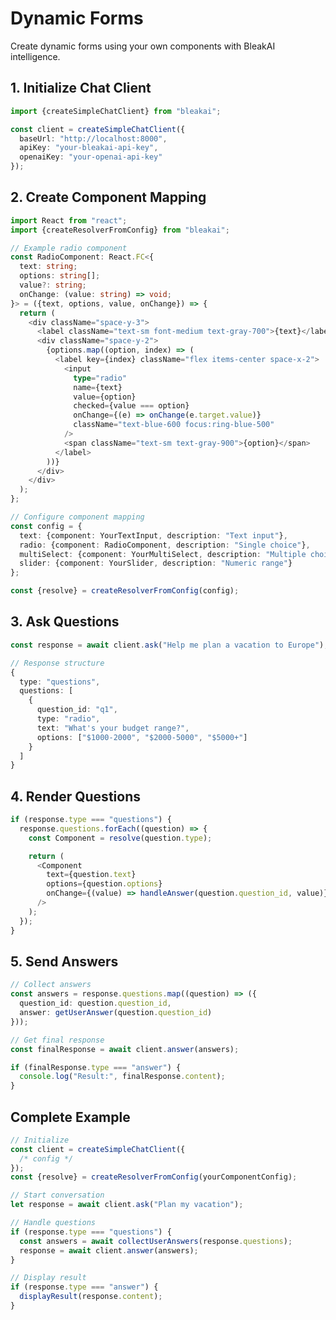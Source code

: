 # Dynamic Forms

Create dynamic forms using your own components with BleakAI intelligence.

## 1. Initialize Chat Client

```typescript
import {createSimpleChatClient} from "bleakai";

const client = createSimpleChatClient({
  baseUrl: "http://localhost:8000",
  apiKey: "your-bleakai-api-key",
  openaiKey: "your-openai-api-key"
});
```

## 2. Create Component Mapping

```typescript
import React from "react";
import {createResolverFromConfig} from "bleakai";

// Example radio component
const RadioComponent: React.FC<{
  text: string;
  options: string[];
  value?: string;
  onChange: (value: string) => void;
}> = ({text, options, value, onChange}) => {
  return (
    <div className="space-y-3">
      <label className="text-sm font-medium text-gray-700">{text}</label>
      <div className="space-y-2">
        {options.map((option, index) => (
          <label key={index} className="flex items-center space-x-2">
            <input
              type="radio"
              name={text}
              value={option}
              checked={value === option}
              onChange={(e) => onChange(e.target.value)}
              className="text-blue-600 focus:ring-blue-500"
            />
            <span className="text-sm text-gray-900">{option}</span>
          </label>
        ))}
      </div>
    </div>
  );
};

// Configure component mapping
const config = {
  text: {component: YourTextInput, description: "Text input"},
  radio: {component: RadioComponent, description: "Single choice"},
  multiSelect: {component: YourMultiSelect, description: "Multiple choice"},
  slider: {component: YourSlider, description: "Numeric range"}
};

const {resolve} = createResolverFromConfig(config);
```

## 3. Ask Questions

```typescript
const response = await client.ask("Help me plan a vacation to Europe");

// Response structure
{
  type: "questions",
  questions: [
    {
      question_id: "q1",
      type: "radio",
      text: "What's your budget range?",
      options: ["$1000-2000", "$2000-5000", "$5000+"]
    }
  ]
}
```

## 4. Render Questions

```typescript
if (response.type === "questions") {
  response.questions.forEach((question) => {
    const Component = resolve(question.type);

    return (
      <Component
        text={question.text}
        options={question.options}
        onChange={(value) => handleAnswer(question.question_id, value)}
      />
    );
  });
}
```

## 5. Send Answers

```typescript
// Collect answers
const answers = response.questions.map((question) => ({
  question_id: question.question_id,
  answer: getUserAnswer(question.question_id)
}));

// Get final response
const finalResponse = await client.answer(answers);

if (finalResponse.type === "answer") {
  console.log("Result:", finalResponse.content);
}
```

## Complete Example

```typescript
// Initialize
const client = createSimpleChatClient({
  /* config */
});
const {resolve} = createResolverFromConfig(yourComponentConfig);

// Start conversation
let response = await client.ask("Plan my vacation");

// Handle questions
if (response.type === "questions") {
  const answers = await collectUserAnswers(response.questions);
  response = await client.answer(answers);
}

// Display result
if (response.type === "answer") {
  displayResult(response.content);
}
```
